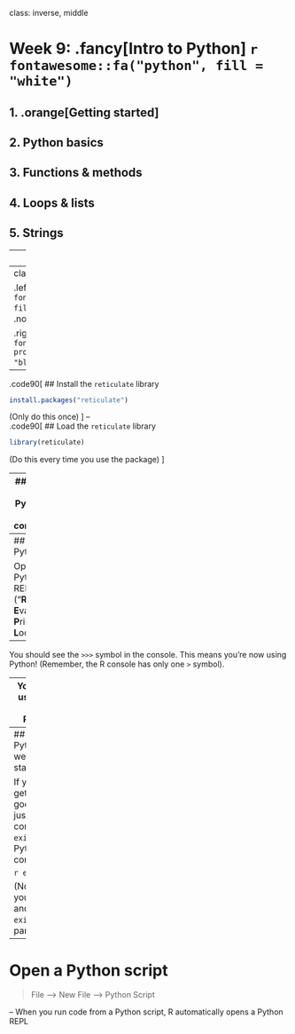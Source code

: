 
class: inverse, middle

# Week 9: .fancy[Intro to Python] `r fontawesome::fa("python", fill = "white")`

## 1. .orange[Getting started]
## 2. Python basics
## 3. Functions & methods
## 4. Loops & lists
## 5. Strings

---
class: center, middle

## Why Python?

<center>
<img src="images/languages.png" width=750>
</center>
[image source](https://towardsdatascience.com/predicting-the-future-popularity-of-programming-languages-4f28c80bd36f)

---
class: center, middle

.leftcol[
# .center[`r fontawesome::fa("python", fill = "black")`]
.noborder[<center>
<img src="images/swiss_army_knife.png" width=350>
</center>]
]

.rightcol[
# .center[`r fontawesome::fa("r-project", fill = "black")`]
.noborder[<center>
<img src="images/data_analysis.jpg" width=400>
</center>]
]

---
.code90[
## Install the `reticulate` library
```r
install.packages("reticulate")
```
(Only do this once)
]
--
<br>
.code90[
## Load the `reticulate` library
```r
library(reticulate)
```
(Do this every time you use the package)
]

---
## Do you have Python on your computer?

If note, you may see the following message pop up:
```r
Would you like to install Miniconda? [Y/n]:
```

My recommendation: type `y` and press `enter`

---
## Starting Python

Open a Python REPL ("**R**ead–**E**val–**P**rint-**L**oop"):
```r
repl_python()
```

--
You should see the `>>>` symbol in the console. This means you're now using Python!
(Remember, the R console has only one `>` symbol).


--
**You want to use Python 3, not Python 2**

Above the `>>>` symbols, it should say `"Python 3...."`

---
## Exiting Python (but we just got started?)

If you want to get back to good 'ol R, just type the command `exit` into the Python console:

```r
exit
```

(Note that you type `exit` and not `exit()` with parentheses).

---
# Open a Python script

> File --> New File --> Python Script


--
When you run code from a Python script, R automatically opens a Python REPL

